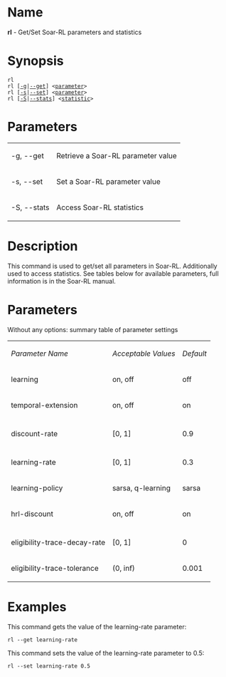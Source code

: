 = Name =
'''rl''' - Get/Set Soar-RL parameters and statistics

= Synopsis =
 rl
 rl [<u>-g</u>|<u>--get</u>] <<u>parameter</u>>
 rl [<u>-s</u>|<u>--set</u>] <<u>parameter</u>>
 rl [<u>-S</u>|<u>--stats</u>] <<u>statistic</u>> 

= Parameters =
{| border="1" cellpadding="2"
| -g, --get || Retrieve a Soar-RL parameter value
|-
| -s, --set || Set a Soar-RL parameter value
|-
| -S, --stats || Access Soar-RL statistics
|}

= Description =
This command is used to get/set all parameters in Soar-RL.  Additionally used to access statistics.  See tables below for available parameters, full information is in the Soar-RL manual.

= Parameters =
Without any options: summary table of parameter settings
{| border="1" cellpadding="2"
| ''Parameter Name'' || ''Acceptable Values'' || ''Default''
|-
| learning || on, off || off
|-
| temporal-extension || on, off || on
|-
| || ||
|-
| discount-rate || [0, 1] || 0.9
|-
| || ||
|-
| learning-rate || [0, 1] || 0.3
|-
| learning-policy || sarsa, q-learning || sarsa
|-
| hrl-discount || on, off || on
|-
| || ||
|-
| eligibility-trace-decay-rate || [0, 1] || 0
|-
| eligibility-trace-tolerance || (0, inf) || 0.001
|}

= Examples = 
This command gets the value of the learning-rate parameter:
 rl --get learning-rate

This command sets the value of the learning-rate parameter to 0.5:
 rl --set learning-rate 0.5

